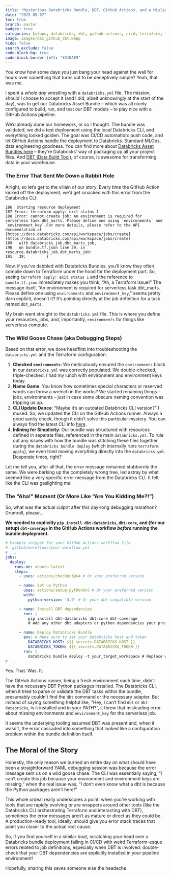 ```yaml
---
title: "Mysterious Databricks Bundle, DBT, GitHub Actions, and a Misleading Error"
date: "2025-05-07"
toc: true
branch: master 
badges: true
categories: [mlops, databricks, dbt, github-actions, cicd, terraform, troubleshooting]
image: images/dbx_github_dbt.webp
hide: false
search_exclude: false
code-block-bg: true
code-block-border-left: "#31BAE9"
---
```


You know how some days you just bang your head against the wall for hours over something that turns out to be deceptively simple? Yeah, that was me.

I spent a *whole day* wrestling with a `databricks.yml` file. The mission, should I choose to accept it (and I did, albeit unknowingly at the start of the day), was to get our Databricks Asset Bundle – which was all nicely configured to build, run, and test our DBT models – to play nice with a GitHub Actions pipeline.

We'd already done our homework, or so I thought. The bundle was validated, we did a test deployment using the local Databricks CLI, and everything looked golden. The goal was CI/CD automation: push code, and let GitHub Actions handle the deployment to Databricks. Standard MLOps, data engineering goodness. You can find more about [Databricks Asset Bundles here](https://docs.databricks.com/en/dev-tools/bundles/index.html) – they're Databricks' way of packaging up all your project files. And [DBT (Data Build Tool)](https://www.getdbt.com/), of course, is awesome for transforming data in your warehouse.

### The Error That Sent Me Down a Rabbit Hole

Alright, so let's get to the villain of our story. Every time the GitHub Action kicked off the deployment, we'd get smacked with this error from the Databricks CLI:

```shell
186  Starting resource deployment
187 Error: terraform apply: exit status 1
188 Error: cannot create job: An environment is required for serverless task dbt_marts. Please define one using `environments` and `environment_key`.For more details, please refer to the API documentation at [https://docs.databricks.com/api/workspace/jobs/create](https://docs.databricks.com/api/workspace/jobs/create)
189   with databricks_job.dbt_marts_job,
190   on bundle.tf.json line 39, in resource.databricks_job.dbt_marts_job:
191   39:         }
```

Now, if you've dabbled with Databricks Bundles, you'll know they often compile down to Terraform under the hood for the deployment part. So, seeing `terraform apply: exit status 1` and the reference to `bundle.tf.json` immediately makes you think, "Ah, a Terraform issue!" The message itself, "An environment is required for serverless task dbt_marts. Please define one using `environments` and `environment_key`," seems pretty darn explicit, doesn't it? It's pointing directly at the job definition for a task named `dbt_marts`.

My brain went straight to the `databricks.yml` file. This is where you define your resources, jobs, and, importantly, `environments` for things like serverless compute.

### The Wild Goose Chase (aka Debugging Steps)

Based on that error, we dove headfirst into troubleshooting the `databricks.yml` and the Terraform configuration:

1.  **Checked `environments`**: We meticulously ensured the `environments` block in our `databricks.yml` was correctly populated. We double-checked, triple-checked. I had my lunch with environment and environment keys today.
2.  **Name Game**: You know how sometimes special characters or reserved words can throw a wrench in the works? We started renaming things – jobs, environments – just in case some obscure naming convention was tripping us up.
3.  **CLI Update Dance**: "Maybe it's an outdated Databricks CLI version?" I mused. So, we updated the CLI on the GitHub Actions runner. Always a good sanity check, though it didn't solve this particular mystery. You can always find the latest CLI info [here](https://docs.databricks.com/en/dev-tools/cli/index.html).
4.  **Inlining for Simplicity**: Our bundle was structured with resources defined in separate files, referenced in the main `databricks.yml`. To rule out any issues with how the bundle was stitching these files together during the `databricks bundle deploy` (which internally runs `terraform apply`), we even tried moving *everything* directly into the `databricks.yml`. Desperate times, right?

Let me tell you, after all that, the error message remained stubbornly the same. We were barking up the completely wrong tree, led astray by what seemed like a very specific error message from the Databricks CLI. It felt like the CLI was gaslighting me!

### The "Aha!" Moment (Or More Like "Are You Kidding Me?!")

So, what was the actual culprit after this day-long debugging marathon? Drumroll, please...

**We needed to explicitly `pip install dbt-databricks`, `dbt-core`, and (for our setup) `dbt-coverage` in the GitHub Actions workflow *before* running the bundle deployment.**


```yaml
# Example snippet for your GitHub Actions workflow file
# .github/workflows/your-workflow.yml
# ...
jobs:
  deploy:
    runs-on: ubuntu-latest
    steps:
      - uses: actions/checkout@v4 # Or your preferred version

      - name: Set up Python
        uses: actions/setup-python@v5 # Or your preferred version
        with:
          python-version: '3.9' # Or your dbt compatible version

      - name: Install DBT dependencies
        run: |
          pip install dbt-databricks dbt-core dbt-coverage 
          # Add any other dbt adapters or python dependencies your project needs

      - name: Deploy Databricks Bundle
        env: # Make sure to set your Databricks host and token
          DATABRICKS_HOST: ${{ secrets.DATABRICKS_HOST }}
          DATABRICKS_TOKEN: ${{ secrets.DATABRICKS_TOKEN }}
        run: |
          databricks bundle deploy -t your_target_workspace # Replace with your target
# ...
```

Yes. That. Was. It.

The GitHub Actions runner, being a fresh environment each time, didn't have the necessary DBT Python packages installed. The Databricks CLI, when it tried to parse or validate the DBT tasks within the bundle, presumably couldn't find the `dbt` command or the necessary adapter. But instead of saying something helpful like, "Hey, I can't find `dbt` or `dbt-databricks`, is it installed and in your PATH?", it threw that misleading error about missing environments and `environment_key` for the serverless job.

It seems the underlying tooling assumed DBT was present and, when it wasn't, the error cascaded into something that looked like a configuration problem within the bundle definition itself.

## The Moral of the Story

Honestly, the only reason we burned an entire day on what should have been a straightforward YAML debugging session was because the error message sent us on a wild goose chase. The CLI was essentially saying, "I can't create this job because your environment and environment keys are missing," when the real issue was, "I don't even know what a dbt is because the Python packages aren't here!"

This whole ordeal really underscores a point: when you're working with tools that are rapidly evolving or are wrappers around other tools (like the Databricks CLI orchestrating Terraform and interacting with DBT), sometimes the error messages aren't as mature or direct as they could be. A production-ready tool, ideally, should give you error stack traces that point you closer to the actual root cause.

So, if you find yourself in a similar boat, scratching your head over a Databricks bundle deployment failing in CI/CD with weird Terraform-esque errors related to job definitions, especially when DBT is involved: double-check that your DBT dependencies are explicitly installed in your pipeline environment!

Hopefully, sharing this saves someone else the headache.
